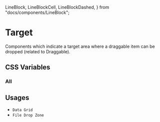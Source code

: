   LineBlock,
  LineBlockCell,
  LineBlockDashed,
} from "docs/components/LineBlock";

<Meta title="Documentation/Styles and Theming/Characteristics/Target" />

# Target

Components which indicate a target area where a draggable item can be dropped (related to Draggable).

## CSS Variables

### All

<Canvas>
  <Story name="All">
    <DocGrid>
      <ColorBlock colorVar="--salt-target-background-hover" />
      <ColorBlock colorVar="--salt-target-borderColor-hover" />
      <LineBlockDashed lineStyle="--salt-target-borderStyle" />
      <LineBlockDashed lineStyle="--salt-target-borderStyle-hover" />
      <LineBlockDashed lineStyle="--salt-target-borderStyle-disabled" />
      <CursorBlock cursor="--salt-target-cursor-disabled" />
    </DocGrid>
  </Story>
</Canvas>

## Usages

- `Data Grid`
- `File Drop Zone`
